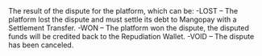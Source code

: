 <ResponseField name="ResultCode" type="string" >    
The result of the dispute for the platform, which can be:  
-LOST – The platform lost the dispute and must settle its debt to Mangopay with a Settlement Transfer.  
-WON – The platform won the dispute, the disputed funds will be credited back to the Repudiation Wallet.  
-VOID – The dispute has been canceled.  
</ResponseField>